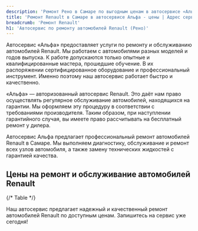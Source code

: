 ```yaml
---
description: 'Ремонт Рено в Самаре по выгодным ценам в автосервисе «Альфа». Приглашаем всех владельцев Renault на техническое обслуживание!'
title: 'Ремонт Renault в Самаре в автосервисе Альфа - цены | Адрес сервиса Рено'
breadcrumb: 'Ремонт Renault'
h1: 'Автосервис по ремонту автомобилей Renault (Рено)'
---
```


<p>
	 Автосервис «Альфа» предоставляет услуги по ремонту и обслуживанию автомобилей Renault. Мы работаем с автомобилями разных моделей и годов выпуска. К работе допускаются только опытные и квалифицированные мастера, прошедшие обучение. В их распоряжении сертифицированное оборудование и профессиональный инструмент. Именно поэтому наш автосервис работает быстро и качественно.
</p>
<p>
	 «Альфа» — авторизованный автосервис Renault. Это даёт нам право осуществлять регулярное обслуживание автомобилей, находящихся на гарантии. Мы оформляем эту процедуру в соответствии с требованиями производителя. Таким образом, при наступлении гарантийного случая, вы имеете право рассчитывать на бесплатный ремонт у дилера.
</p>

Автосервис Альфа предлагает профессиональный ремонт автомобилей Renault в Самаре. Мы выполняем диагностику, обслуживание и ремонт всех узлов автомобиля, а также замену технических жидкостей с гарантией качества.

<h2>Цены на ремонт и обслуживание автомобилей Renault</h2>

{/* Table */}

<RepairServices />

Наш автосервис предлагает надежный и качественный ремонт автомобилей Renault по доступным ценам. Запишитесь на сервис уже сегодня!
